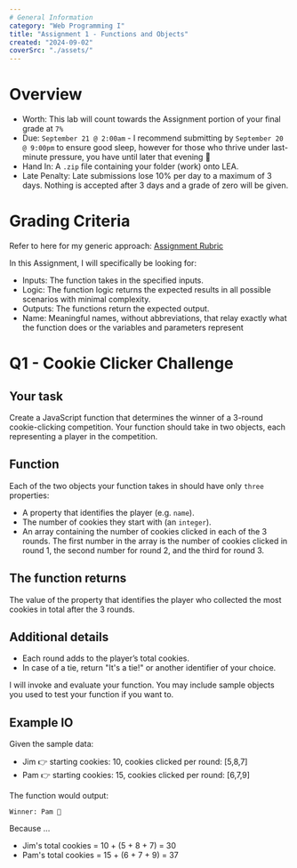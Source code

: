 ```yaml
---
# General Information
category: "Web Programming I"
title: "Assignment 1 - Functions and Objects"
created: "2024-09-02"
coverSrc: "./assets/"
---
```


# Overview

- Worth: This lab will count towards the Assignment portion of your final grade at `7%`
- Due: `September 21 @ 2:00am` - I recommend submitting by `September 20 @ 9:00pm` to ensure good sleep, however for those who thrive under last-minute pressure, you have until later that evening 👀
- Hand In: A `.zip` file containing your folder (work) onto LEA.
- Late Penalty: Late submissions lose 10% per day to a maximum of 3 days. Nothing is accepted after 3 days and a grade of zero will be given.

# Grading Criteria

Refer to here for my generic approach: [Assignment Rubric](https://www.elizabethpoggie.com/notes/john-abbott-college/admin_rubric)

In this Assignment, I will specifically be looking for:

- Inputs: The function takes in the specified inputs.
- Logic: The function logic returns the expected results in all possible scenarios with minimal complexity.
- Outputs: The functions return the expected output.
- Name: Meaningful names, without abbreviations, that relay exactly what the function does or the variables and parameters represent

# Q1 - Cookie Clicker Challenge

## Your task

Create a JavaScript function that determines the winner of a 3-round cookie-clicking competition. Your function should take in two objects, each representing a player in the competition.

## Function

Each of the two objects your function takes in should have only `three` properties:

- A property that identifies the player (e.g. `name`).
- The number of cookies they start with (an `integer`).
- An array containing the number of cookies clicked in each of the 3 rounds. The first number in the array is the number of cookies clicked in round 1, the second number for round 2, and the third for round 3.

## The function returns

The value of the property that identifies the player who collected the most cookies in total after the 3 rounds.

## Additional details

- Each round adds to the player’s total cookies.
- In case of a tie, return "It's a tie!" or another identifier of your choice.

I will invoke and evaluate your function. You may include sample objects you used to test your function if you want to.

## Example IO

Given the sample data:

- Jim 👉 starting cookies: 10, cookies clicked per round: [5,8,7]
- Pam 👉 starting cookies: 15, cookies clicked per round: [6,7,9]

The function would output:

```text
Winner: Pam 🎉
```

Because ...

- Jim's total cookies = 10 + (5 + 8 + 7) = 30
- Pam's total cookies = 15 + (6 + 7 + 9) = 37
